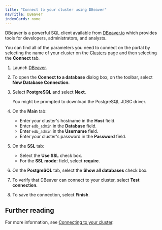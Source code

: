 ```yaml
---
title: "Connect to your cluster using DBeaver"
navTitle: DBeaver
indexCards: none
---
```


DBeaver is a powerful SQL client available from [DBeaver.io](https://dbeaver.io/) which provides tools for developers, administrators, and analysts.
    
You can find all of the parameters you need to connect on the portal by selecting the name of your cluster on the [Clusters](https://portal.biganimal.com/clusters) page and then selecting the **Connect** tab.

1. Launch [DBeaver](https://dbeaver.io/).
2. To open the **Connect to a database** dialog box, on the toolbar, select **New Database Connection**.
3. Select **PostgreSQL** and select **Next**.

    You might be prompted to download the PostgreSQL JDBC driver.
4. On the **Main** tab:

    - Enter your cluster's hostname in the **Host** field.
    - Enter `edb_admin` in the **Database** field.
    - Enter `edb_admin` in the **Username** field.
    - Enter your cluster's password in the **Password** field. 

5. On the **SSL** tab:

    - Select the **Use SSL** check box.
    - For the **SSL mode:** field, select **require**.

6. On the **PostgreSQL** tab, select the **Show all databases** check box.

7. To verify that DBeaver can connect to your cluster, select **Test connection**.
8. To save the connection, select **Finish**.


## Further reading

For more information, see [Connecting to your cluster](/biganimal/latest/using_cluster/02_connecting_your_cluster/).
